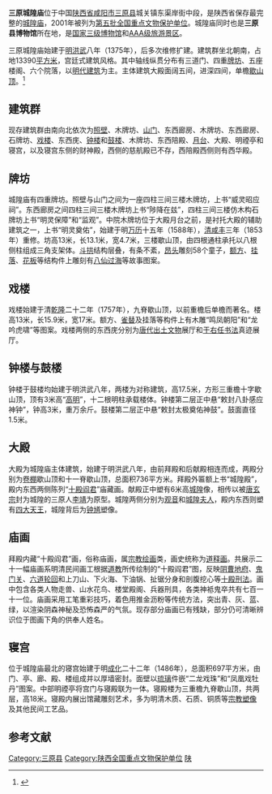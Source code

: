 {{coord|34|37|14|N|108|55|37|E|display=title|scale:10000}}
{{文物保护单位
| 级别 = 全国
| 名称 = 三原城隍庙
| 图片 = 
| 所在 = [[陕西省|陕西省]][[三原县|三原县]]
| 分类 = 古建筑
| 时代 = [[明朝|明]]
| 编号 = [[第五批全国重点文物保护单位|第五批]]第413项
| 登录 = 2001年6月25日
}}

'''三原城隍庙'''位于中国[[陕西省|陕西省]][[咸阳市|咸阳市]][[三原县|三原县]]城关镇东渠岸街中段，是陕西省保存最完整的[[城隍庙|城隍庙]]，2001年被列为[[第五批全国重点文物保护单位|第五批全国重点文物保护单位]]。城隍庙同时也是'''三原县博物馆'''所在地，是[[国家三级博物馆|国家三级博物馆]]和[[AAA级旅游景区|AAA级旅游景区]]。

三原城隍庙始建于[[明朝|明]][[洪武|洪武]]八年（1375年），后多次维修扩建。建筑群坐北朝南，占地13390[[平方米|平方米]]，宫廷式建筑风格。其中轴线纵贯分布有三道门、四重[[牌坊|牌坊]]、五座楼阁、六个院落，以[[明代建筑|明代建筑]]为主。主体建筑大殿面阔五间，进深四间，单檐[[歇山顶|歇山顶]]。<ref>{{Cite book |title=全国重点文物保护单位·第一至第五批·第Ⅲ卷 |publisher=文物出版社 |year=2004 |isbn=7-5010-1525-2 |pages=320 }}</ref>

==建筑群==
现存建筑群由南向北依次为[[照壁|照壁]]、木牌坊、[[山门|山门]]、东西廊房、木牌坊、东西廊房、石牌坊、[[戏楼|戏楼]]、东西庑、[[钟楼|钟楼]]和[[鼓楼|鼓楼]]、木牌坊、东西陪殿、[[月台|月台]]、大殿、明禋亭和寝宫，以及寝宫东侧的财神殿，西侧的慈航殿已不存，西陪殿西侧则有西华殿。

==牌坊==
城隍庙有四重牌坊。照壁与山门之间为一座四柱三间三楼木牌坊，上书“威灵昭应祠”。东西廊房之间四柱三间三楼木牌坊上书“陟降在兹”，四柱三间三楼仿木构石牌坊上书“明灵保障”和“监观”。中院木牌坊位于大殿月台之前，是衬托大殿的辅助建筑之一，上书“明灵奠佑”，始建于明[[万历|万历]]十五年（1588年），[[清朝|清]][[咸丰|咸丰]]三年（1853年）重修。坊高13米，长13.1米，宽4.7米，三楼歇山顶，由四根通柱承托以八根侧柱组成三角支架体。[[斗拱|斗拱]]结构层叠，有条不紊，[[昂头|昂头]]雕刻58个童子，[[额方|额方]]、[[挂落|挂落]]、[[花板|花板]]等结构件上雕刻有[[八仙过海|八仙过海]]等故事图案。

==戏楼==
戏楼始建于清[[乾隆|乾隆]]二十二年（1757年），九脊歇山顶，以前重檐后单檐而著名。楼高13米，长15.9米，宽17米。额方、[[雀替|雀替]]及挂落等构件上有木雕“鸣凤朝阳”和“龙吟虎啸”等图案。戏楼两侧的东西庑分别为[[唐代|唐代]][[出土文物|出土文物]]展厅和[[于右任|于右任]][[书法|书法]]真迹展厅。

==钟楼与鼓楼==
钟楼于鼓楼均始建于明洪武八年，两楼为对称建筑，高17.5米，方形三重檐十字歇山顶，顶有3米高“[[高明|高明]]”，十二根明柱承载楼体。钟楼第二层正中悬“敕封八卦感应神钟”，钟高3米，重万余斤。鼓楼第二层正中悬“敕封太极奠佑神鼓”。鼓面直径1.5米。

==大殿==
大殿为城隍庙主体建筑，始建于明洪武八年，由前拜殿和后献殿相连而成，两殿分别为[[卷棚|卷棚]]歇山顶和十一脊歇山顶，总面积736平方米。拜殿外匾额上书“城隍殿”，殿内东西两侧陈列“[[十殿阎君|十殿阎君]]”庙藏画。献殿正中塑有6米高[[城隍|城隍]]像，相传以被[[唐玄宗|唐玄宗]]封为城隍的三原人[[李靖|李靖]]为原型。城隍两侧分别为[[观音|观音]]和[[城隍夫人|城隍夫人]]，殿内东西则塑有[[四大天王|四大天王]]，城隍背后为[[钟馗|钟馗]]塑像。

==庙画==
拜殿内藏“十殿阎君”画，俗称庙画，属[[宗教绘画|宗教绘画]]类，画史统称为[[道释画|道释画]]。共展示二十一幅庙画系明清民间画工根据[[道教|道教]]所传绘制的“十殿阎君”图，反映[[阴曹地府|阴曹地府]]、[[鬼门关|鬼门关]]、[[六道轮回|六道轮回]]和上刀山、下火海、下油锅、扯锯分身和剖腹挖心等[[十殿刑法|十殿刑法]]。画中包含各类人物走兽、山水花鸟、楼堂殿阁、兵器刑具，各类神袛鬼卒共有七百一十一位。庙画采用工笔重彩技巧，着色用推金沥粉等传统方法，突出青、灰、蓝、绿，以渲染阴森神秘及恐怖森严的气氛。现存部分庙画已有残缺，部分仍可清晰辨识位于图画下角的供奉人姓名。

==寝宫==
位于城隍庙最北的寝宫始建于明[[成化|成化]]二十二年（1486年），总面积697平方米，由门、亭、廊、殿、楼组成并以厚墙密封。面壁以[[琉璃|琉璃]]件嵌“二龙戏珠”和“凤凰戏牡丹”图案。中部明禋亭将宫门与寝殿联为一体。寝殿楼为三重檐九脊歇山顶，共两层，高18米。寝殿内展出馆藏雕刻艺术，多为明清木质、石质、铜质等[[宗教塑像|宗教塑像]]及其他民间工艺品。

==参考文献==
{{reflist}}

{{陕西全国重点文物保护单位}}

{{DEFAULTSORT:San}}
[[Category:三原县|Category:三原县]]
[[Category:陕西全国重点文物保护单位|Category:陕西全国重点文物保护单位]]
[[Category:陕西城隍庙|陕]]